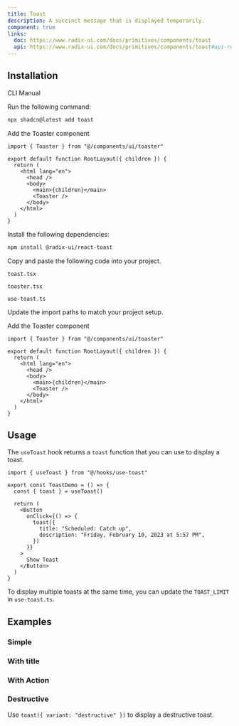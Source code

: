 ```yaml
---
title: Toast
description: A succinct message that is displayed temporarily.
component: true
links:
  doc: https://www.radix-ui.com/docs/primitives/components/toast
  api: https://www.radix-ui.com/docs/primitives/components/toast#api-reference
---
```


<ComponentPreview name="toast-demo" />

## Installation

<CodeTabs>

<TabsList>
  <TabsTrigger value="cli">CLI</TabsTrigger>
  <TabsTrigger value="manual">Manual</TabsTrigger>
</TabsList>
<TabsContent value="cli">

<Steps>

<Step>Run the following command:</Step>

```bash
npx shadcn@latest add toast
```

<Step>Add the Toaster component</Step>

```tsx title="app/layout.tsx" {1,9}
import { Toaster } from "@/components/ui/toaster"

export default function RootLayout({ children }) {
  return (
    <html lang="en">
      <head />
      <body>
        <main>{children}</main>
        <Toaster />
      </body>
    </html>
  )
}
```

</Steps>

</TabsContent>

<TabsContent value="manual">

<Steps>

<Step>Install the following dependencies:</Step>

```bash
npm install @radix-ui/react-toast
```

<Step>Copy and paste the following code into your project.</Step>

`toast.tsx`

<ComponentSource name="toast" />

`toaster.tsx`

<ComponentSource name="toaster" />

`use-toast.ts`

<ComponentSource name="use-toast" />

<Step>Update the import paths to match your project setup.</Step>

<Step>Add the Toaster component</Step>

```tsx title="app/layout.tsx" {1,9}
import { Toaster } from "@/components/ui/toaster"

export default function RootLayout({ children }) {
  return (
    <html lang="en">
      <head />
      <body>
        <main>{children}</main>
        <Toaster />
      </body>
    </html>
  )
}
```

</Steps>

</TabsContent>

</CodeTabs>

## Usage

The `useToast` hook returns a `toast` function that you can use to display a toast.

```tsx
import { useToast } from "@/hooks/use-toast"
```

```tsx {2,7-10}
export const ToastDemo = () => {
  const { toast } = useToast()

  return (
    <Button
      onClick={() => {
        toast({
          title: "Scheduled: Catch up",
          description: "Friday, February 10, 2023 at 5:57 PM",
        })
      }}
    >
      Show Toast
    </Button>
  )
}
```

<Callout>

To display multiple toasts at the same time, you can update the `TOAST_LIMIT` in `use-toast.ts`.

</Callout>

## Examples

### Simple

<ComponentPreview name="toast-simple" />

### With title

<ComponentPreview name="toast-with-title" />

### With Action

<ComponentPreview name="toast-with-action" />

### Destructive

Use `toast({ variant: "destructive" })` to display a destructive toast.

<ComponentPreview name="toast-destructive" />
